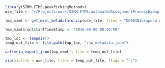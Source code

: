 ```r
library(SIRM.FTMS.peakPickingMethods)
use_file <- "~/Projects/work/SIRM.FTMS.automatedAssignmentProcessExampleData/UK001N1exoposb.zip"

tmp_mzml <- get_mzml_metadata(unzip(use_file, files = "UK001N1exoposb.mzML"))
```

```r
tmp_mzml$run$startTimeStamp <- "2016-00-00 00:00:00"
```

```r
tmp_loc <- tempdir()
temp_out_file <- file.path(tmp_loc, "raw_metadata.json")

cat(meta_export_json(tmp_mzml), file = temp_out_file)

zip(zipfile = use_file, files = temp_out_file, flags = "-j")
```

